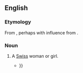 ==English==

===Etymology===
From {{affix|en|Swiss|-ess}}, perhaps with influence from {{der|en|fr|Suissesse}}.

===Noun===
{{en-noun}}

# {{lb|en|somewhat|_|rare}} A [[Swiss]] woman or girl.
#* {{quote-book
|en
|year=1836
|author=Caroline Bowles Southey
|title=Gems Selected from the Poems of Caroline Bowles
|publisher=Light and Horton
|location=Boston
|page=88
|pageurl=https://archive.org/details/gemsselectedfro00soutgoog/page/n126
|passage=She had been engaged as French governess to his four little daughters, who were also provided with an English teacher, and attended by half the masters in the metropolis. The young '''Swissess''' had been received on the most unexceptionable recommendation, as to character, connexions, and elegant acquirements; {{...}}}}